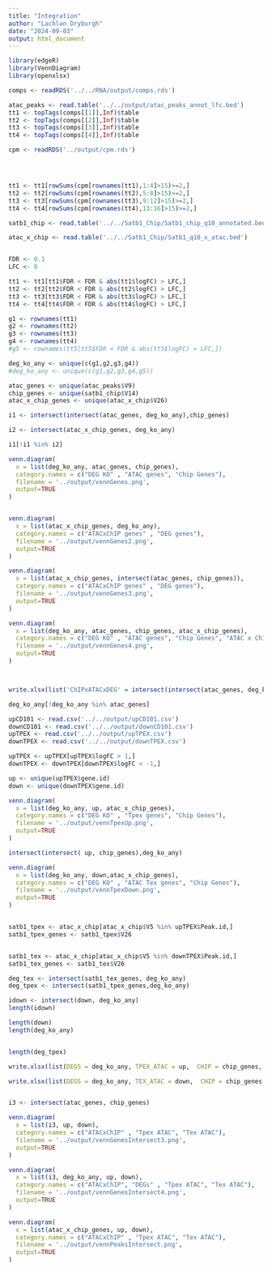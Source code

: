 ```yaml
---
title: "Integration"
author: "Lachlan Dryburgh"
date: "2024-09-03"
output: html_document
---
```


```r
library(edgeR)
library(VennDiagram)
library(openxlsx)

comps <- readRDS('../../RNA/output/comps.rds')

atac_peaks <- read.table('../../output/atac_peaks_annot_lfc.bed')
tt1 <- topTags(comps[[1]],Inf)$table
tt2 <- topTags(comps[[2]],Inf)$table
tt3 <- topTags(comps[[3]],Inf)$table
tt4 <- topTags(comps[[4]],Inf)$table

cpm <- readRDS('../output/cpm.rds')




tt1 <- tt1[rowSums(cpm[rownames(tt1),1:4]>15)>=2,]
tt2 <- tt2[rowSums(cpm[rownames(tt2),5:8]>15)>=2,]
tt3 <- tt3[rowSums(cpm[rownames(tt3),9:12]>15)>=2,]
tt4 <- tt4[rowSums(cpm[rownames(tt4),13:16]>15)>=2,]

satb1_chip <- read.table('../../Satb1_Chip/Satb1_chip_q10_annotated.bed')

atac_x_chip <- read.table('../../Satb1_Chip/Satb1_q10_x_atac.bed')



```

```r
FDR <- 0.1
LFC <- 0

tt1 <- tt1[tt1$FDR < FDR & abs(tt1$logFC) > LFC,]
tt2 <- tt2[tt2$FDR < FDR & abs(tt2$logFC) > LFC,]
tt3 <- tt3[tt3$FDR < FDR & abs(tt3$logFC) > LFC,]
tt4 <- tt4[tt4$FDR < FDR & abs(tt4$logFC) > LFC,]

g1 <- rownames(tt1)
g2 <- rownames(tt2)
g3 <- rownames(tt3)
g4 <- rownames(tt4)
#g5 <- rownames(tt5[tt5$FDR < FDR & abs(tt5$logFC) > LFC,])

deg_ko_any <- unique(c(g1,g2,g3,g4))
#deg_ko_any <- unique(c(g1,g2,g3,g4,g5))

atac_genes <- unique(atac_peaks$V9)
chip_genes <- unique(satb1_chip$V14)
atac_x_chip_genes <- unique(atac_x_chip$V26)

i1 <- intersect(intersect(atac_genes, deg_ko_any),chip_genes)

i2 <- intersect(atac_x_chip_genes, deg_ko_any)

i1[!i1 %in% i2]

venn.diagram(
  x = list(deg_ko_any, atac_genes, chip_genes),
  category.names = c("DEG KO" , "ATAC genes", "Chip Genes"),
  filename = '../output/vennGenes.png',
  output=TRUE
)


venn.diagram(
  x = list(atac_x_chip_genes, deg_ko_any),
  category.names = c("ATACxChIP genes" , "DEG genes"),
  filename = '../output/vennGenes2.png',
  output=TRUE
)

venn.diagram(
  x = list(atac_x_chip_genes, intersect(atac_genes, chip_genes)),
  category.names = c("ATACxChIP genes" , "DEG genes"),
  filename = '../output/vennGenes3.png',
  output=TRUE
)

venn.diagram(
  x = list(deg_ko_any, atac_genes, chip_genes, atac_x_chip_genes),
  category.names = c("DEG KO" , "ATAC genes", "Chip Genes", "ATAC x ChIP Genes"),
  filename = '../output/vennGenes4.png',
  output=TRUE
)



write.xlsx(list('ChIPxATACxDEG' = intersect(intersect(atac_genes, deg_ko_any),chip_genes), 'DEG' = deg_ko_any, 'ChIP' = chip_genes, 'ATAC' = atac_genes, 'ChIPxATAC' = intersect(chip_genes, atac_genes), 'ChIPxDEG' = intersect(chip_genes, deg_ko_any), 'ATACxDEG' = intersect(atac_genes, deg_ko_any)), '../output/gene_interesections.xlsx')

deg_ko_any[!deg_ko_any %in% atac_genes]
```
```r
upCD101 <- read.csv('../../output/upCD101.csv')
downCD101 <- read.csv('../../output/downCD101.csv')
upTPEX <- read.csv('../../output/upTPEX.csv')
downTPEX <- read.csv('../../output/downTPEX.csv')

upTPEX <- upTPEX[upTPEX$logFC > 1,]
downTPEX <- downTPEX[downTPEX$logFC < -1,]

up <- unique(upTPEX$gene.id)
down <- unique(downTPEX$gene.id)

venn.diagram(
  x = list(deg_ko_any, up, atac_x_chip_genes),
  category.names = c("DEG KO" , "Tpex genes", "Chip Genes"),
  filename = '../output/vennTpexUp.png',
  output=TRUE
)

intersect(intersect( up, chip_genes),deg_ko_any)

venn.diagram(
  x = list(deg_ko_any, down,atac_x_chip_genes),
  category.names = c("DEG KO" , "ATAC Tex genes", "Chip Genes"),
  filename = '../output/vennTpexDown.png',
  output=TRUE
)


satb1_tpex <- atac_x_chip[atac_x_chip$V5 %in% upTPEX$Peak.id,]
satb1_tpex_genes <- satb1_tpex$V26


satb1_tex <- atac_x_chip[atac_x_chip$V5 %in% downTPEX$Peak.id,]
satb1_tex_genes <- satb1_tex$V26

deg_tex <- intersect(satb1_tex_genes, deg_ko_any)
deg_tpex <- intersect(satb1_tpex_genes,deg_ko_any)

idown <- intersect(down, deg_ko_any)
length(idown)

length(down)
length(deg_ko_any)


length(deg_tpex)

write.xlsx(list(DEGS = deg_ko_any, TPEX_ATAC = up,  CHIP = chip_genes, CHIPandATAC = intersect(up, chip_genes), CHIPxTPEXATACpeaks = satb1_tpex_genes, CHIPandDEG = intersect(deg_ko_any, chip_genes), TPEXATACandDEG = intersect(deg_ko_any, up), CHIPandATACandDEGS = intersect(intersect(deg_ko_any,up),chip_genes), CHIPxTPEXATACpeaksandDEGS = intersect(satb1_tpex_genes, deg_ko_any)), '../output/tpex_intersect_genes.xlsx')

write.xlsx(list(DEGS = deg_ko_any, TEX_ATAC = down,  CHIP = chip_genes, CHIPandATAC = intersect(down, chip_genes), CHIPxTEXATACpeaks = satb1_tex_genes, CHIPandDEG = intersect(deg_ko_any, chip_genes), TEXATACandDEG = intersect(deg_ko_any, down), CHIPandATACandDEGS = intersect(intersect(deg_ko_any,down),chip_genes), CHIPxTEXATACpeaksandDEGS = intersect(satb1_tex_genes, deg_ko_any)), '../output/tex_intersect_genes.xlsx')


i3 <- intersect(atac_genes, chip_genes)

venn.diagram(
  x = list(i3, up, down),
  category.names = c("ATACxChIP" , "Tpex ATAC", "Tex ATAC"),
  filename = '../output/vennGenesIntersect3.png',
  output=TRUE
)

venn.diagram(
  x = list(i3, deg_ko_any, up, down),
  category.names = c("ATACxChIP", "DEGs" , "Tpex ATAC", "Tex ATAC"),
  filename = '../output/vennGenesIntersect4.png',
  output=TRUE
)

venn.diagram(
  x = list(atac_x_chip_genes, up, down),
  category.names = c("ATACxChIP" , "Tpex ATAC", "Tex ATAC"),
  filename = '../output/vennPeaksIntersect.png',
  output=TRUE
)
```

